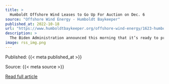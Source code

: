 ```yaml
---
title: >
  Humboldt Offshore Wind Leases to Go Up For Auction on Dec. 6
source: "Offshore Wind Energy - Humboldt Baykeeper"
published_at: 2022-10-18
url: "https://www.humboldtbaykeeper.org/offshore-wind-energy/1623-humboldt-offshore-wind-leases-to-go-up-for-auction-on-dec-6"
description: >
  The Biden Administration announced this morning that it’s ready to proceed with putting two swaths of the ocean off Humboldt County up for lease to potential offshore wind developers.Leases for the two areas, which together total more than 206 square miles, will be sold at auction on Tuesday, Dec. 6. &nbsp;Three areas near Morro Bay will go out for auction on the same date. These will be the first offshore wind leases on the Pacific Coast, and the first in the nation to support what the Department of Interior is calling “commercial-scale” offshore energy.Read More
image: rss_img.png
---
```



  Published: {{< meta published_at >}}
  

  Source: {{< meta source >}}
  

  [Read full article]({{< meta url >}}){target='blank'}
  

